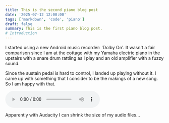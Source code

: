```yaml
---
title: This is the second piano blog post
date: '2025-07-12 12:00:00'
tags: ['markdown', 'code', 'piano']
draft: false
summary: This is the first piano blog post.
# Introduction
---
```


I started using a new Android music recorder: 'Dolby On'. It wasn't a fair comparison since
I am at the cottage with my Yamaha electric piano in the upstairs with a snare drum rattling
as I play and an old amplifier with a fuzzy sound.

Since the sustain pedal is hard to control, I landed up playing without it. I came up with
something that I consider to be the makings of a new song. So I am happy with that.

<audio controls className="my-4 w-full">
  <source src="/static/audio/new.m4a" type="audio/mp4" />
  <source src="/static/audio/new.m4a" type="audio/x-m4a" />
  Your browser does not support the audio element.
</audio>

Apparently with Audacity I can shrink the size of my audio files...
